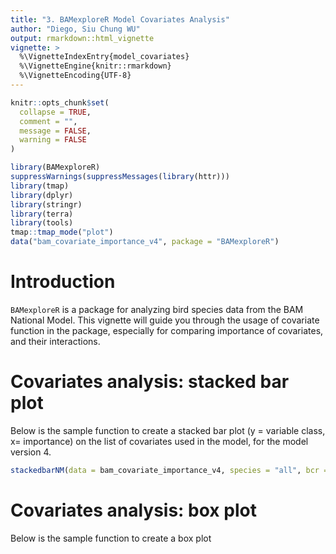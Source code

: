 ```yaml
---
title: "3. BAMexploreR Model Covariates Analysis"
author: "Diego, Siu Chung WU"
output: rmarkdown::html_vignette
vignette: >
  %\VignetteIndexEntry{model_covariates}
  %\VignetteEngine{knitr::rmarkdown}
  %\VignetteEncoding{UTF-8}
---
```



```r
knitr::opts_chunk$set(
  collapse = TRUE,
  comment = "",
  message = FALSE,
  warning = FALSE
)
```

```r
library(BAMexploreR)
suppressWarnings(suppressMessages(library(httr)))
library(tmap)
library(dplyr)
library(stringr)
library(terra)
library(tools)
tmap::tmap_mode("plot")
data("bam_covariate_importance_v4", package = "BAMexploreR")
```

# Introduction

`BAMexploreR` is a package for analyzing bird species data from the BAM National Model. This vignette will guide you through the usage of covariate function in the package, especially for comparing importance of covariates, and their interactions.


# Covariates analysis: stacked bar plot

Below is the sample function to create a stacked bar plot (y = variable class, x= importance) on the list of covariates used in the model, for the model version 4.
```r
stackedbarNM(data = bam_covariate_importance_v4, species = "all", bcr = "all", group = c("var_class", "bcr"), plot = FALSE)
```

# Covariates analysis: box plot

Below is the sample function to create a box plot




